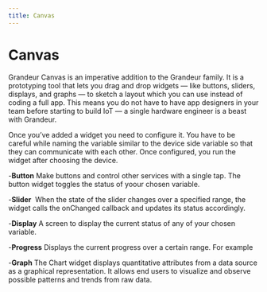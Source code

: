 ```yaml
---
title: Canvas
---
```


# Canvas

Grandeur Canvas is an imperative addition to the Grandeur family. It is a prototyping tool that lets you drag and drop widgets — like buttons, sliders, displays, and graphs — to sketch a layout which you can use instead of coding a full app. This means you do not have to have app designers in your team before starting to build IoT — a single hardware engineer is a beast with Grandeur.

Once you’ve added a widget you need to configure it. You have to be careful while naming the variable similar to the device side variable so that they can communicate with each other. Once configured, you run the widget after choosing the device.

-**Button**
Make buttons and control other services with a single tap. The button widget toggles the status of yoour chosen variable.

-**Slider**
 When the state of the slider changes over a specified range, the widget calls the onChanged callback and updates its status accordingly. 

-**Display** 
A screen to display the current status of any of your chosen variable.

-**Progress** 
Displays the current progress over a certain range. For example 

-**Graph** 
The Chart widget displays quantitative attributes from a data source as a graphical representation. It allows end users to visualize and observe possible patterns and trends from raw data.